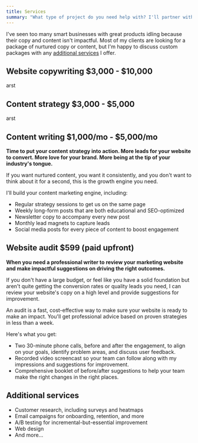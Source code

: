```yaml
---
title: Services
summary: "What type of project do you need help with? I'll partner with you to create concise and impactful writing that inspires tangible outcomes for your business."
---
```


I've seen too many smart businesses with great products idling because their copy and content isn't impactful. Most of
my clients are looking for a package of nurtured copy or content, but I'm happy to discuss custom packages with any
[additional services](#additional-services) I offer.

## Website copywriting <Price>$3,000 - $10,000</Price>

arst

## Content strategy <Price>$3,000 - $5,000</Price>

arst

## Content writing <Price> $1,000/mo - $5,000/mo</Price>

**Time to put your content strategy into action. More leads for your website to convert. More love for your brand. More
being at the tip of your industry's tongue.**

If you want nurtured content, you want it consistently, and you don't want to think about it for a second, this is the
growth engine you need.

I'll build your content marketing engine, including:

- Regular strategy sessions to get us on the same page
- Weekly long-form posts that are both educational and SEO-optimized
- Newsletter copy to accompany every new post
- Monthly lead magnets to capture leads
- Social media posts for every piece of content to boost engagement

## Website audit <Price>$599 (paid upfront)</Price>

**When you need a professional writer to review your marketing website and make impactful suggestions on driving the
right outcomes.**

If you don't have a large budget, or feel like you have a solid foundation but aren't quite getting the conversion rates
or quality leads you need, I can review your website's copy on a high level and provide suggestions for improvement.

An audit is a fast, cost-effective way to make sure your website is ready to make an impact. You'll get professional
advice based on proven strategies in less than a week.

Here's what you get:

- Two 30-minute phone calls, before and after the engagement, to align on your goals, identify problem areas, and
  discuss user feedback.
- Recorded video screencast so your team can follow along with my impressions and suggestions for improvement.
- Comprehensive booklet of before/after suggestions to help your team make the right changes in the right places.

## Additional services

- Customer research, including surveys and heatmaps
- Email campaigns for onboarding, retention, and more
- A/B testing for incremental-but-essential improvement
- Web design
- And more...
